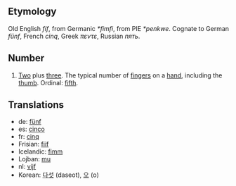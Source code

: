 == Etymology ==
Old English ''fíf'', from Germanic ''*fimfi'', from PIE ''*penkwe''. Cognate to German ''fünf'', French ''cinq'', Greek ''πεντε'', Russian ''пять''.

== Number ==
# [[Two]] plus [[three]]. The typical number of [[finger]]s on a [[hand]], including the [[thumb]]. Ordinal: [[fifth]].

==Translations ==
*de: [[fünf]]
*es: [[cinco]]
*fr: [[cinq]]
*Frisian: [[fiif]]
*Icelandic: [[fimm]]
*Lojban: [[mu]]
*nl: [[vijf]]
*Korean: [[다섯]] (daseot), [[오]] (o)